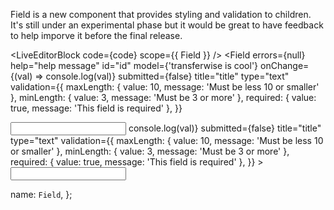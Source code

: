
Field is a new component that provides styling and
validation to children. It's still under an experimental phase but it would be great to have feedback
to help imporve it before the final release.

<LiveEditorBlock code={code} scope={{ Field }} />
<GeneratePropsTable componentName="Field" /> <Field
  errors={null}
  help="help message"
  id="id"
  model={'transferwise is cool'}
  onChange={(val) => console.log(val)}
  submitted={false}
  title="title"
  type="text"
  validation={{
    maxLength: { value: 10, message: 'Must be less 10 or smaller' },
    minLength: { value: 3, message: 'Must be 3 or more' },
    required: { value: true, message: 'This field is required' },
  }}
>
  <input type="text" className="form-control" />
</Field>
<Field
  errors={null}
  help="help message"
  id="id"
  model={'transferwise is cool'}
  onChange={(val) => console.log(val)}
  submitted={false}
  title="title"
  type="text"
  validation={{
    maxLength: { value: 10, message: 'Must be less 10 or smaller' },
    minLength: { value: 3, message: 'Must be 3 or more' },
    required: { value: true, message: 'This field is required' },
  }}
>
  <input type="text" className="form-control" />
</Field>

  name: `Field`,
};
